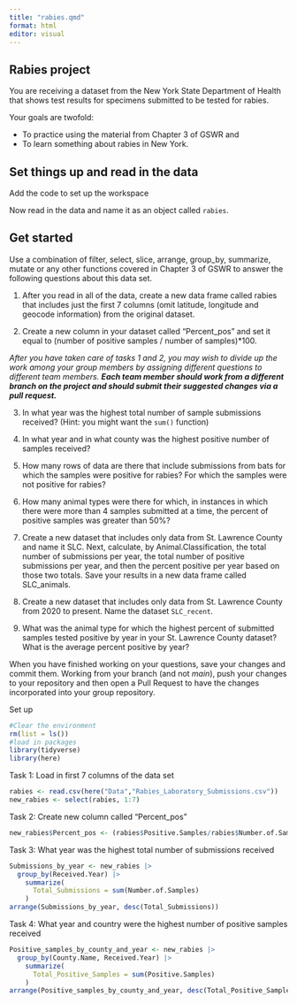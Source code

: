 ```yaml
---
title: "rabies.qmd"
format: html
editor: visual
---
```


## Rabies project

You are receiving a dataset from the New York State Department of Health that shows test results for specimens submitted to be tested for rabies.

Your goals are twofold:

-   To practice using the material from Chapter 3 of GSWR and
-   To learn something about rabies in New York.

## Set things up and read in the data

Add the code to set up the workspace

Now read in the data and name it as an object called `rabies`.

## Get started

Use a combination of filter, select, slice, arrange, group_by, summarize, mutate or any other functions covered in Chapter 3 of GSWR to answer the following questions about this data set.

1.  After you read in all of the data, create a new data frame called rabies that includes just the first 7 columns (omit latitude, longitude and geocode information) from the original dataset.

2.  Create a new column in your dataset called "Percent_pos" and set it equal to (number of positive samples / number of samples)\*100.

*After you have taken care of tasks 1 and 2, you may wish to divide up the work among your group members by assigning different questions to different team members. **Each team member should work from a different branch on the project and should submit their suggested changes via a pull request.***

3.  In what year was the highest total number of sample submissions received? (Hint: you might want the `sum()` function)

4.  In what year and in what county was the highest positive number of samples received?

5.  How many rows of data are there that include submissions from bats for which the samples were positive for rabies? For which the samples were not positive for rabies?

6.  How many animal types were there for which, in instances in which there were more than 4 samples submitted at a time, the percent of positive samples was greater than 50%?

7.  Create a new dataset that includes only data from St. Lawrence County and name it SLC. Next, calculate, by Animal.Classification, the total number of submissions per year, the total number of positive submissions per year, and then the percent positive per year based on those two totals. Save your results in a new data frame called SLC_animals.

8.  Create a new dataset that includes only data from St. Lawrence County from 2020 to present. Name the dataset `SLC_recent`.

9.  What was the animal type for which the highest percent of submitted samples tested positive by year in your St. Lawrence County dataset? What is the average percent positive by year?

When you have finished working on your questions, save your changes and commit them. Working from your branch (and not *main*), push your changes to your repository and then open a Pull Request to have the changes incorporated into your group repository.

Set up
```r
#Clear the environment 
rm(list = ls())
#load in packages 
library(tidyverse)
library(here)
```

Task 1: Load in first 7 columns of the data set 
```r
rabies <- read.csv(here("Data","Rabies_Laboratory_Submissions.csv"))
new_rabies <- select(rabies, 1:7)
```

Task 2: Create new column called "Percent_pos"
```r
new_rabies$Percent_pos <- (rabies$Positive.Samples/rabies$Number.of.Samples)*100
```

Task 3: What year was the highest total number of submissions received
```r
Submissions_by_year <- new_rabies |>
  group_by(Received.Year) |>
    summarize(
      Total_Submissions = sum(Number.of.Samples)
    )
arrange(Submissions_by_year, desc(Total_Submissions))
```

Task 4: What year and country were the highest number of positive samples received 
```r
Positive_samples_by_county_and_year <- new_rabies |>
  group_by(County.Name, Received.Year) |>
    summarize(
      Total_Positive_Samples = sum(Positive.Samples)
    )
arrange(Positive_samples_by_county_and_year, desc(Total_Positive_Samples))
```

